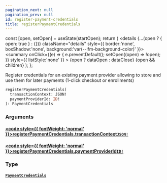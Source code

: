 ```yaml
---
pagination_next: null
pagination_prev: null
id: register-payment-credentials
title: registerPaymentCredentials
---
```









  const [open, setOpen] = useState(startOpen);
  return (
    <details {...(open ? { open: true } : {})} className="details" style={{ border:'none', boxShadow:'none', background:'var(--ifm-background-color)' }}>
      <summary
        onClick={(e) => {
          e.preventDefault();
          setOpen((open) => !open);
        }}
        style={{ listStyle:'none' }}
      >
      {open ? dataOpen : dataClose}
      </summary>
      {open && children}
    </details>
  );
};








Register credentials for an existing payment provider allowing to store and use them
for later payments (1-click checkout or enrollments)


```graphql
registerPaymentCredentials(
  transactionContext: JSON!
  paymentProviderId: ID!
): PaymentCredentials
```




### Arguments

#### [<code style={{ fontWeight: 'normal' }}>registerPaymentCredentials.<b>transactionContext</b></code>](#)<Bullet />[`JSON!`](/types/scalars/json.mdx) <Badge class="badge badge--secondary" text="non-null"/> <Badge class="badge badge--secondary" text="scalar"/> 



#### [<code style={{ fontWeight: 'normal' }}>registerPaymentCredentials.<b>paymentProviderId</b></code>](#)<Bullet />[`ID!`](/types/scalars/id.mdx) <Badge class="badge badge--secondary" text="non-null"/> <Badge class="badge badge--secondary" text="scalar"/> 



### Type

#### [`PaymentCredentials`](/types/objects/payment-credentials.mdx) <Badge class="badge badge--secondary" text="object"/> 







